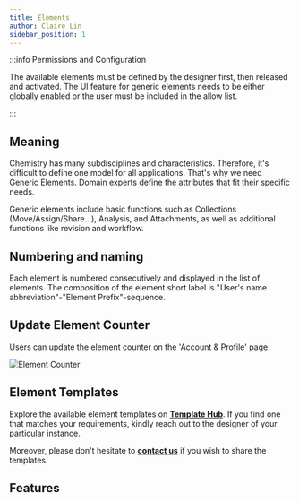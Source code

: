 ```yaml
---
title: Elements
author: Claire Lin
sidebar_position: 1
---
```



<SubTitle text="A fundamental building block within the system." />
<Reader text="User" />

:::info Permissions and Configuration

The available elements must be defined by the designer first, then released and activated. The UI feature for generic elements needs to be either globally enabled or the user must be included in the allow list.

:::

## Meaning

Chemistry has many subdisciplines and characteristics. Therefore, it's difficult to define one model for all applications. That's why we need Generic Elements. Domain experts define the attributes that fit their specific needs.

Generic elements include basic functions such as Collections (Move/Assign/Share...), Analysis, and Attachments, as well as additional functions like revision and workflow.

## Numbering and naming

Each element is numbered consecutively and displayed in the list of elements. The composition of the element short label is "User's name abbreviation"-"Element Prefix"-sequence.

## Update Element Counter

Users can update the element counter on the 'Account & Profile' page.

![Element Counter](/img/labimotion/element-counter.png)

## Element Templates

Explore the available element templates on **[Template Hub](https://www.chemotion-repository.net/home/genericHub)**. If you find one that matches your requirements, kindly reach out to the designer of your particular instance.

Moreover, please don't hesitate to **[contact us](mailto:chemotion-labimotion@lists.kit.edu)** if you wish to share the templates.

## Features

<DocCardList />
